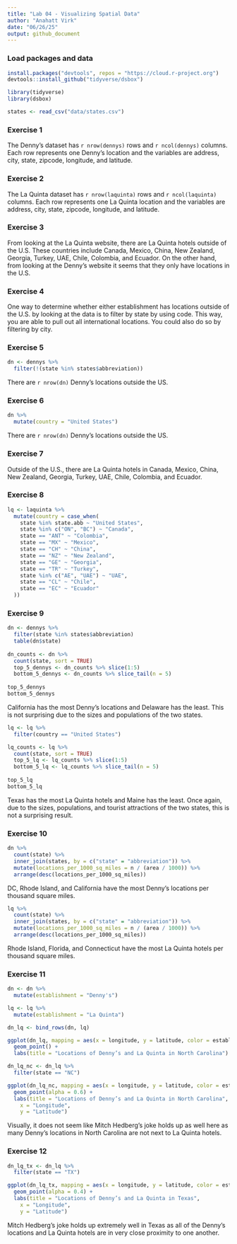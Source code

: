```yaml
---
title: "Lab 04 - Visualizing Spatial Data"
author: "Anahatt Virk"
date: "06/26/25"
output: github_document
---
```


### Load packages and data
```r
install.packages("devtools", repos = "https://cloud.r-project.org")
devtools::install_github("tidyverse/dsbox")
```

```r
library(tidyverse) 
library(dsbox) 
```

```r
states <- read_csv("data/states.csv")
```

### Exercise 1

The Denny's dataset has `r nrow(dennys)` rows and `r ncol(dennys)` columns. Each row represents one Denny's location and the variables are address, city, state, zipcode, longitude, and latitude. 

### Exercise 2

The La Quinta dataset has `r nrow(laquinta)` rows and `r ncol(laquinta)` columns. Each row represents one La Quinta location and the variables are address, city, state, zipcode, longitude, and latitude. 

### Exercise 3

From looking at the La Quinta website, there are La Quinta hotels outside of the U.S. These countries include Canada, Mexico, China, New Zealand, Georgia, Turkey, UAE, Chile, Colombia, and Ecuador. On the other hand, from looking at the Denny's website it seems that they only have locations in the U.S. 

### Exercise 4

One way to determine whether either establishment has locations outside of the U.S. by looking at the data is to filter by state by using code. This way, you are able to pull out all international locations. You could also do so by filtering by city. 

### Exercise 5

```r
dn <- dennys %>%
  filter(!(state %in% states$abbreviation))
```

There are `r nrow(dn)` Denny’s locations outside the US.

### Exercise 6

```r
dn %>%
  mutate(country = "United States")
```

There are `r nrow(dn)` Denny’s locations outside the US.

### Exercise 7

Outside of the U.S., there are La Quinta hotels in Canada, Mexico, China, New Zealand, Georgia, Turkey, UAE, Chile, Colombia, and Ecuador.

### Exercise 8

```r
lq <- laquinta %>% 
  mutate(country = case_when(
    state %in% state.abb ~ "United States",
    state %in% c("ON", "BC") ~ "Canada",
    state == "ANT" ~ "Colombia",
    state == "MX" ~ "Mexico", 
    state == "CH" ~ "China",
    state == "NZ" ~ "New Zealand",
    state == "GE" ~ "Georgia",
    state == "TR" ~ "Turkey",
    state %in% c("AE", "UAE") ~ "UAE",
    state == "CL" ~ "Chile",
    state == "EC" ~ "Ecuador"
  ))
```

### Exercise 9

```r
dn <- dennys %>%
  filter(state %in% states$abbreviation)
  table(dn$state)
  
dn_counts <- dn %>%
  count(state, sort = TRUE)
  top_5_dennys <- dn_counts %>% slice(1:5)
  bottom_5_dennys <- dn_counts %>% slice_tail(n = 5)
  
top_5_dennys
bottom_5_dennys
```

California has the most Denny's locations and Delaware has the least. This is not surprising due to the sizes and populations of the two states. 

```r
lq <- lq %>%
  filter(country == "United States")

lq_counts <- lq %>%
  count(state, sort = TRUE)
  top_5_lq <- lq_counts %>% slice(1:5)
  bottom_5_lq <- lq_counts %>% slice_tail(n = 5)
  
top_5_lq
bottom_5_lq
```

Texas has the most La Quinta hotels and Maine has the least. Once again, due to the sizes, populations, and tourist attractions of the two states, this is not a surprising result.

### Exercise 10

```r
dn %>%
  count(state) %>%
  inner_join(states, by = c("state" = "abbreviation")) %>%
  mutate(locations_per_1000_sq_miles = n / (area / 1000)) %>%
  arrange(desc(locations_per_1000_sq_miles))
```

DC, Rhode Island, and California have the most Denny's locations per thousand square miles.

```r
lq %>%
  count(state) %>%
  inner_join(states, by = c("state" = "abbreviation")) %>%
  mutate(locations_per_1000_sq_miles = n / (area / 1000)) %>%
  arrange(desc(locations_per_1000_sq_miles))
```

Rhode Island, Florida, and Connecticut have the most La Quinta hotels per thousand square miles. 

### Exercise 11

```r
dn <- dn %>%
  mutate(establishment = "Denny's")

lq <- lq %>%
  mutate(establishment = "La Quinta")

dn_lq <- bind_rows(dn, lq)

ggplot(dn_lq, mapping = aes(x = longitude, y = latitude, color = establishment)) +
  geom_point() + 
  labs(title = "Locations of Denny’s and La Quinta in North Carolina")
```

```r
dn_lq_nc <- dn_lq %>%
  filter(state == "NC")
```

```r
ggplot(dn_lq_nc, mapping = aes(x = longitude, y = latitude, color = establishment)) +
  geom_point(alpha = 0.6) +
  labs(title = "Locations of Denny’s and La Quinta in North Carolina",
    x = "Longitude",
    y = "Latitude")
```

Visually, it does not seem like Mitch Hedberg's joke holds up as well here as many Denny's locations in North Carolina are not next to La Quinta hotels. 

### Exercise 12

```r
dn_lq_tx <- dn_lq %>%
  filter(state == "TX")
```

```r
ggplot(dn_lq_tx, mapping = aes(x = longitude, y = latitude, color = establishment)) +
  geom_point(alpha = 0.4) +
  labs(title = "Locations of Denny’s and La Quinta in Texas",
    x = "Longitude",
    y = "Latitude")
```

Mitch Hedberg's joke holds up extremely well in Texas as all of the Denny's locations and La Quinta hotels are in very close proximity to one another. 